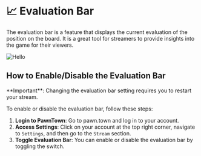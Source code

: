 
# 📈 Evaluation Bar

The evaluation bar is a feature that displays the current evaluation of the position on the board. It is a great tool for streamers to provide insights into the game for their viewers.

![Hello](/img/eval-bar.png)

## How to Enable/Disable the Evaluation Bar

<Callout emoji="⚠️">
  **Important**: Changing the evaluation bar setting requires you to restart your stream.
</Callout>

To enable or disable the evaluation bar, follow these steps:

1. **Login to PawnTown**: Go to pawn.town and log in to your account.
2. **Access Settings**: Click on your account at the top right corner, navigate to `Settings`, and then go to the `Stream` section.
3. **Toggle Evaluation Bar**: You can enable or disable the evaluation bar by toggling the switch.
